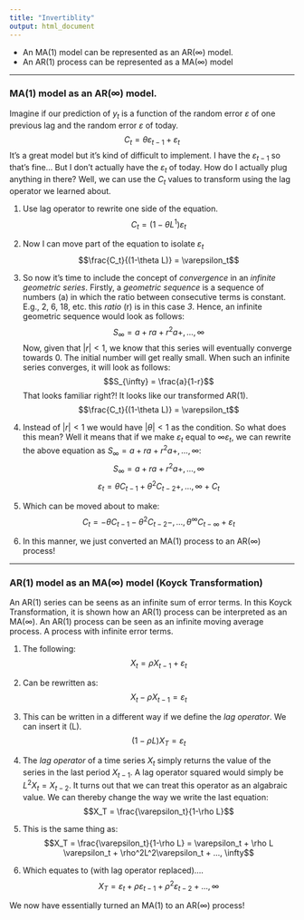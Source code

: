 ```yaml
---
title: "Invertiblity"
output: html_document
---
```


* An MA(1) model can be represented as an AR($\infty$) model. 
* An AR(1) process can be represented as a MA($\infty$) model

***
### __MA(1) model as an AR($\infty$) model.__ 

Imagine if our prediction of $y_t$ is a function of the random error $\varepsilon$ of one previous lag and the random error $\varepsilon$ of today.  
$$C_t = \theta \varepsilon_{t-1} + \varepsilon_t$$
It's a great model but it's kind of difficult to implement. I have the $\varepsilon_{t-1}$ so that's fine... But I don't actually have the $\varepsilon_t$ of today. How do I actually plug anything in there? Well, we can use the $C_t$ values to transform using the lag operator we learned about.

(1) Use lag operator to rewrite one side of the equation. 
$$C_t = (1 - \theta L^1) \varepsilon_t$$

(2) Now I can move part of the equation to isolate $\varepsilon_t$
$$\frac{C_t}{(1-\theta L)} = \varepsilon_t$$

(3) So now it's time to include the concept of *convergence* in an *infinite geometric series*. Firstly, a *geometric sequence* is a sequence of numbers (a) in which the ratio between consecutive terms is constant. E.g., 2, 6, 18, etc. this *ratio* (r) is in this case *3*. Hence, an infinite geometric sequence would look as follows:
$$S_{\infty} = a + ra + r^2a +,..., \infty$$
Now, given that $|r|<1$, we know that this series will eventually converge towards 0. The initial number will get really small. When such an infinite series converges, it will look as follows:
$$S_{\infty} = \frac{a}{1-r}$$
That looks familiar right?! It looks like our transformed AR(1).
$$\frac{C_t}{(1-\theta L)} = \varepsilon_t$$
(4) Instead of $|r|<1$ we would have $|\theta|<1$ as the condition. So what does this mean? Well it means that if we make $\varepsilon_t$ equal to $\infty \varepsilon_t$, we can rewrite the above equation as $S_{\infty} = a + ra + r^2a +,..., \infty$:
$$S_{\infty} = a + ra + r^2a +,..., \infty$$
$$\varepsilon_t = \theta C_{t-1} + \theta^2C_{t-2} + ,..., \infty + C_t$$
(5) Which can be moved about to make:
$$C_t = - \theta C_{t-1} - \theta^2C_{t-2} - ,..., \theta^{\infty}C_{t-\infty} + \varepsilon_t$$
(6) In this manner, we just converted an MA(1) process to an AR($\infty$) process!

***

### __AR(1) model as an MA($\infty$) model (Koyck Transformation)__

An AR(1) series can be seens as an infinite sum of error terms. In this Koyck Transformation, it is shown how an AR(1) process can be interpreted as an MA($\infty$). An AR(1) process can be seen as an infinite moving average process. A process with infinite error terms. 

(1) The following:
$$X_t = \rho X_{t-1} + \varepsilon_t$$

(2) Can be rewritten as:
$$X_t - \rho X_{t-1} = \varepsilon_t$$

(3) This can be written in a different way if we define the *lag operator*. We can insert it (L).
$$(1-\rho L)X_T = \varepsilon_t$$

(4) The *lag operator* of a time series $X_t$ simply returns the value of the series in the last period $X_{t-1}$. A lag operator squared would simply be $L^2X_t = X_{t-2}$. It turns out that we can treat this operator as an algabraic value. We can thereby change the way we write the last equation:
$$X_T = \frac{\varepsilon_t}{1-\rho L}$$

(5) This is the same thing as:
$$X_T = \frac{\varepsilon_t}{1-\rho L} = \varepsilon_t + \rho L \varepsilon_t + \rho^2L^2\varepsilon_t + ..., \infty$$
(6) Which equates to (with lag operator replaced)....
$$X_T = \varepsilon_t + \rho \varepsilon_{t-1} + \rho^2\varepsilon_{t-2} + ..., \infty$$

We now have essentially turned an MA(1) to an AR($\infty$) process!

